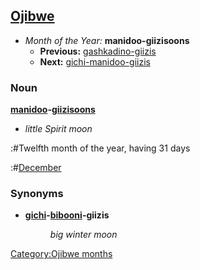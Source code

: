 ==[[Ojibwe]]==
*''Month of the Year:'' '''manidoo-giizisoons'''
**'''Previous:''' [[gashkadino-giizis]]
**'''Next:''' [[gichi-manidoo-giizis]]

===Noun===
'''[[manidoo]]-[[giizisoons]]'''
*''little Spirit moon''
:#Twelfth month of the year, having 31 days
:#[[December]]

===Synonyms===
*'''[[gichi]]-[[biboon]]i-giizis'''
*:''big winter moon''

[[Category:Ojibwe months]]